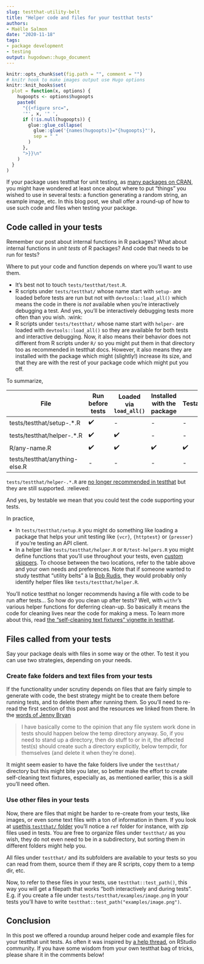```yaml
--- 
slug: testthat-utility-belt
title: "Helper code and files for your testthat tests" 
authors: 
- Maëlle Salmon 
date: "2020-11-18" 
tags: 
- package development 
- testing
output: hugodown::hugo_document
---
```


```r

knitr::opts_chunk$set(fig.path = "", comment = "")
# knitr hook to make images output use Hugo options
knitr::knit_hooks$set(
  plot = function(x, options) {
    hugoopts <- options$hugoopts
    paste0(
      "{{<figure src=",
      '"', x, '" ',
      if (!is.null(hugoopts)) {
        glue::glue_collapse(
          glue::glue('{names(hugoopts)}="{hugoopts}"'),
          sep = " "
        )
      },
      ">}}\n"
    )
  }
)

```

If your package uses testthat for unit testing, as [many packages on CRAN](https://www.tidyverse.org/blog/2019/11/testthat-2-3-0/), you might have wondered at least once about where to put "things" you wished to use in several tests: a function generating a random string, an example image, etc.
In this blog post, we shall offer a round-up of how to use such code and files when testing your package.

## Code called in your tests

Remember our post about internal functions in R packages?
What about internal functions in _unit tests_ of R packages?
And code that needs to be run for tests?

Where to put your code and function depends on where you'll want to use them.

* It's best not to touch `tests/testthat/test.R`.
* R scripts under `tests/testthat/` whose name start with `setup-` are loaded before tests are run but not with `devtools::load_all()` which means the code in there is _not_ available when you're interactively debugging a test. And yes, you'll be interactively debugging tests more often than you wish. :wink:
* R scripts under `tests/testthat/` whose name start with `helper-` are loaded with `devtools::load_all()` so they are available for both tests and interactive debugging. Now, it also means their behavior does not different from R scripts under `R/` so you might put them in that directory too as recommended in testthat docs. However, it also means they are installed with the package which might (slightly!) increase its size, and that they are with the rest of your package code which might put you off.

To summarize,

| File                           | Run before tests | Loaded via `load_all()`  | Installed with the package | Testable | 
|--------------------------------|---------------------|----------------------------|----------------------------|-------------------------|
| tests/testthat/setup-.*.R      | ✔️                   | -                          |-                          | -                       |
| tests/testthat/helper-.*.R     | ✔️                   | ✔️                          | -                         | -                      |
| R/any-name.R                   | ✔️                   | ✔️                          | ✔️                          | ✔️                       |
| tests/testthat/anything-else.R | -                  | -                         | -                         | -                      |

`tests/testthat/helper-.*.R` are [no longer recommended in testthat](https://testthat.r-lib.org/reference/test_dir.html#special-files) but they are still supported. :relieved:

And yes, by testable we mean that you could test the code supporting your tests. 

In practice,

* In `tests/testthat/setup.R` you might do something like loading a package that helps your unit testing like `{vcr}`, `{httptest}` or `{presser}` if you're testing an API client.
* In a helper like `tests/testthat/helper.R` or `R/test-helpers.R` you might define functions that you'll use throughout your tests, even [custom skippers](https://testthat.r-lib.org/articles/skipping.html#helpers). To choose between the two locations, refer to the table above and your own needs and preferences. Note that if someone wanted to study testthat "utility belts" à la [Bob Rudis](https://rud.is/b/2018/04/08/dissecting-r-package-utility-belts/), they would probably only identify helper files like `tests/testthat/helper.R`.

You'll notice testthat no longer recommends having a file with code to be run after tests... So how do you clean up after tests?
Well, with `withr`'s various helper functions for deferring clean-up.
So basically it means the code for cleaning lives near the code for making a mess.
To learn more about this, read [the "self-cleaning text fixtures" vignette in testthat](https://testthat.r-lib.org/articles/test-fixtures.html).

## Files called from your tests

Say your package deals with files in some way or the other.
To test it you can use two strategies, depending on your needs.

### Create fake folders and text files from your tests

If the functionality under scrutiny depends on files that are fairly simple to generate with code, the best strategy might be to create them before running tests, and to delete them after running them.
So you'll need to re-read the first section of this post and the resources we linked from there.
In the [words of Jenny Bryan](https://github.com/hadley/r-pkgs/issues/483#issuecomment-691319934)

>  I have basically come to the opinion that any file system work done in tests should happen below the temp directory anyway. So, if you need to stand up a directory, then do stuff to or in it, the affected test(s) should create such a directory explicitly, below tempdir, for themselves (and delete it when they're done).

It might seem easier to have the fake folders live under the `testthat/` directory but this might bite you later, so better make the effort to create self-cleaning text fixtures, especially as, as mentioned earlier, this is a skill you'll need often.

### Use other files in your tests

Now, there are files that might be harder to re-create from your tests, like images, or even some text files with a ton of information in them.
If you look at [usethis `testthat/` folder](https://github.com/r-lib/usethis/tree/master/tests/testthat/) you'll notice a `ref` folder for instance, with zip files used in tests.
You are free to organize files under `testthat/` as you wish, they do not even need to be in a subdirectory, but sorting them in different folders might help you.

All files under `testthat/` and its subfolders are available to your tests so you can read from them, source them if they are R scripts, copy them to a temp dir, etc.

Now, to refer to these files in your tests, use `testthat::test_path()`, this way you will get a filepath that works "both interactively and during tests".
E.g. if you create a file under `tests/testthat/examples/image.png` in your tests you'll have to write `testthat::test_path("examples/image.png")`.


## Conclusion

In this post we offered a roundup around helper code and example files for your testthat unit tests.
As often it was inspired by [a help thread](https://community.rstudio.com/t/why-are-tests-testthat-helper-files-discouraged-in-testthat/85253), on RStudio community.
If you have some wisdom from your own testthat bag of tricks, please share it in the comments below! 